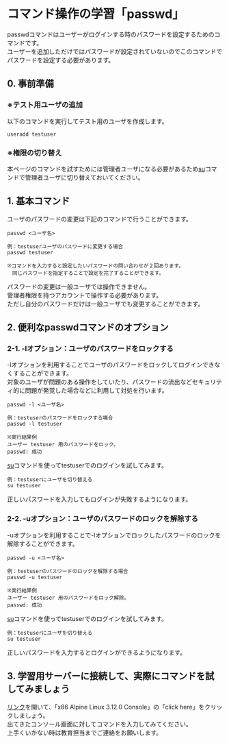 # コマンド操作の学習「passwd」
passwdコマンドはユーザーがログインする時のパスワードを設定するためのコマンドです。  
ユーザーを追加しただけではパスワードが設定されていないのでこのコマンドでパスワードを設定する必要があります。
## 0. 事前準備
### ※テスト用ユーザの追加
以下のコマンドを実行してテスト用のユーザを作成します。
```shell
useradd testuser
```
### ※権限の切り替え
本ページのコマンドを試すためには管理者ユーザになる必要があるため[su](/command/command_control_su)コマンドで管理者ユーザに切り替えておいてください。
## 1. 基本コマンド
ユーザのパスワードの変更は下記のコマンドで行うことができます。
```shell
passwd <ユーザ名>

例：testuserユーザのパスワードに変更する場合
passwd testuser

※コマンドを入力すると設定したいパスワードの問い合わせが２回あります。
　同じパスワードを指定することで設定を完了することができます。
```
パスワードの変更は一般ユーザでは操作できません。  
管理者権限を持つアカウントで操作する必要があります。  
ただし自分のパスワードだけは一般ユーザでも変更することができます。
## 2. 便利なpasswdコマンドのオプション
### 2-1. -lオプション：ユーザのパスワードをロックする
-lオプションを利用することでユーザのパスワードをロックしてログインできなくすることができます。  
対象のユーザが問題のある操作をしていたり、パスワードの流出などセキュリティ的に問題が発覚した場合などに利用して対処を行います。
```shell
passwd -l <ユーザ名>

例：testuserのパスワードをロックする場合
passwd -l testuser

※実行結果例
ユーザー testuser 用のパスワードをロック。
passwd: 成功
```
[su](/command/command_control_su)コマンドを使ってtestuserでのログインを試してみます。
```shell
例：testuserにユーザを切り替える
su testuser
```
正しいパスワードを入力してもログインが失敗するようになります。
### 2-2. -uオプション：ユーザのパスワードのロックを解除する
-uオプションを利用することで-lオプションでロックしたパスワードのロックを解除することができます。  
```shell
passwd -u <ユーザ名>

例：testuserのパスワードのロックを解除する場合
passwd -u testuser

※実行結果例
ユーザー testuser 用のパスワードをロック解除。
passwd: 成功
```
[su](/command/command_control_su)コマンドを使ってtestuserでのログインを試してみます。
```shell
例：testuserにユーザを切り替える
su testuser
```
正しいパスワードを入力するとログインができるようになります。
## 3. 学習用サーバーに接続して、実際にコマンドを試してみましょう
[リンク](https://bellard.org/jslinux/)を開いて、「x86 Alpine Linux 3.12.0 Console」の「click here」をクリックしましょう。  
出てきたコンソール画面に対してコマンドを入力してみてください。  
上手くいかない時は教育担当までご連絡をお願いします。